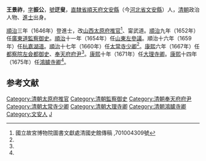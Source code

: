 '''王景祚'''，[[表字|字]]'''振公'''，[[號|號]]'''迂叟'''，[[直隸省|直隸省]][[順天府|順天府]][[文安縣|文安縣]]（今[[河北省|河北省]][[文安縣|文安縣]]）人，[[清朝|清朝]]政治人物、[[進士|進士]]出身。

[[順治|順治]]三年（1646年）登進士，改[[山西|山西]][[太原府|太原府]][[推官|推官]]<ref name="#1">國立故宮博物院圖書文獻處清國史館傳稿 ,701004309號</ref>、甯武道。[[順治|順治]]九年（1652年）任[[廣東道|廣東道]][[監察御史|監察御史]]。[[順治|順治]]十一年（1654年）任[[山東|山東]][[左參議|左參議]]。順治十六年（1659年）任[[杭嘉湖道|杭嘉湖道]]。[[順治|順治]]十七年（1660年）任[[太常寺|太常寺]][[少卿|少卿]]<ref name="#1"/>。[[康熙|康熙]]六年（1667年）任[[都察院|都察院]][[左僉都御史|左僉都御史]]、[[奉天府|奉天府]][[府尹|府尹]]<ref name="#1"/>。[[康熙|康熙]]十年（1671年）任[[大理寺卿|大理寺卿]]。[[康熙|康熙]]十四年（1675年）任[[鴻臚寺卿|鴻臚寺卿]]<ref name="#1"/>。

==参考文献==
{{reflist}}
{{清朝人物小作品}}
{{順治三年丙戌科殿試金榜}}

[[Category:清朝太原府推官|Category:清朝太原府推官]]
[[Category:清朝監察御史|Category:清朝監察御史]]
[[Category:清朝奉天府府尹|Category:清朝奉天府府尹]]
[[Category:清朝太常寺少卿|Category:清朝太常寺少卿]]
[[Category:清朝大理寺卿|Category:清朝大理寺卿]]
[[Category:清朝鴻臚寺卿|Category:清朝鴻臚寺卿]]
[[Category:文安人|Category:文安人]]
[[Category:王姓|J]]